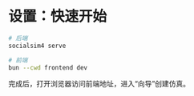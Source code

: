 # 设置：快速开始

```bash
# 后端
socialsim4 serve

# 前端
bun --cwd frontend dev
```

完成后，打开浏览器访问前端地址，进入“向导”创建仿真。

